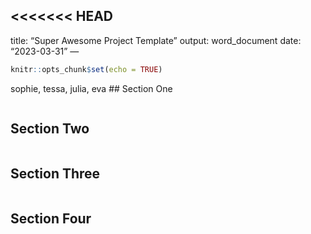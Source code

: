 <<<<<<< HEAD
---
title: "Super Awesome Project Template"
output: word_document
date: "2023-03-31"
---

```{r setup, include=FALSE}
knitr::opts_chunk$set(echo = TRUE)
```
sophie, tessa, julia, eva
## Section One

```{r student1}

```


## Section Two

```{r student2}

```

## Section Three

```{r student3}

```


## Section Four

```{r student4}

```

